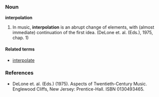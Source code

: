 ===Noun===
'''interpolation'''

#In music, '''interpolation''' is an abrupt change of elements, with (almost immediate) continuation of the first idea. (DeLone et. al. (Eds.), 1975, chap. 1)

====Related terms====
*[[interpolate]]

===References===
*DeLone et. al. (Eds.) (1975). Aspects of Twentieth-Century Music. Englewood Cliffs, New Jersey: Prentice-Hall. ISBN 0130493465.